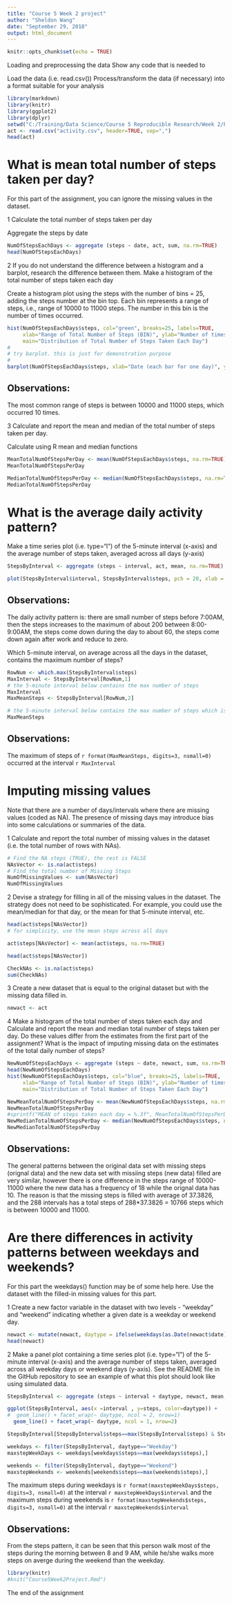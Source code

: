 ```yaml
---
title: "Course 5 Week 2 project"
author: "Sheldon Wang"
date: "September 29, 2018"
output: html_document
---
```


```r
knitr::opts_chunk$set(echo = TRUE)
```



 

Loading and preprocessing the data
Show any code that is needed to

Load the data (i.e. read.csv())
Process/transform the data (if necessary) into a format suitable for your analysis

``` r
library(markdown)
library(knitr)
library(ggplot2)
library(dplyr)
setwd("C:/Training/Data Science/Course 5 Reproducible Research/Week 2/Project")
act <- read.csv("activity.csv", header=TRUE, sep=",")
head(act)

```
What is mean total number of steps taken per day?
=================================================

For this part of the assignment, you can ignore the missing values in the dataset.

1 Calculate the total number of steps taken per day

Aggregate the steps by date

``` r
NumOfStepsEachDays <- aggregate (steps ~ date, act, sum, na.rm=TRUE)
head(NumOfStepsEachDays)
```

2 If you do not understand the difference between a histogram and a barplot, research the difference between them. Make a histogram of the total number of steps taken each day

Create a histogram plot using the steps with the number of bins = 25, adding the steps number at the bin top. Each bin represents a range of steps, i.e., range of 10000 to 11000 steps. The number in this bin is the number of times occurred.

``` r

hist(NumOfStepsEachDays$steps, col="green", breaks=25, labels=TRUE,
     xlab="Range of Total Number of Steps (BIN)", ylab="Number of times the Range of Steps Occurred)", ylim=c(0, 20), 
     main="Distribution of Total Number of Steps Taken Each Day")
#
# try barplot. this is just for demonstration purpose
#
barplot(NumOfStepsEachDays$steps, xlab="Date (each bar for one day)", ylab="Steps Taken Each Day", col = "Blue")
```


Observations:
-------------
The most common range of steps is between 10000 and 11000 steps, which occurred 10 times.


3 Calculate and report the mean and median of the total number of steps taken per day. 

Calculate using R mean and median functions

``` r

MeanTotalNumOfStepsPerDay <- mean(NumOfStepsEachDays$steps, na.rm=TRUE)
MeanTotalNumOfStepsPerDay

MedianTotalNumOfStepsPerDay <- median(NumOfStepsEachDays$steps, na.rm=TRUE)
MedianTotalNumOfStepsPerDay


```

What is the average daily activity pattern?
===========================================

Make a time series plot (i.e. type="l") of the 5-minute interval (x-axis) and the average number of steps taken, averaged across all days (y-axis)



``` r
StepsByInterval <- aggregate (steps ~ interval, act, mean, na.rm=TRUE)

plot(StepsByInterval$interval, StepsByInterval$steps, pch = 20, xlab = "Time Intervals (5 minutes)", ylab = "Number of steps", type="l", col="blue", main = "The average number of steps taken")

```


Observations:
-------------
The daily activity pattern is: there are small number of steps before 7:00AM, then the steps increases to the maximum of about 200 between 8:00-9:00AM, the steps come down during the day to about 60, the steps come down again after work and reduce to zero.

Which 5-minute interval, on average across all the days in the dataset, contains the maximum number of steps?

``` r
RowNum <- which.max(StepsByInterval$steps)
MaxInterval <- StepsByInterval[RowNum,1]
# the 5-minute interval below contains the max number of steps
MaxInterval
MaxMeanSteps <- StepsByInterval[RowNum,2]

# the 5-minute interval below contains the max number of steps which is
MaxMeanSteps
```

Observations:
------------
The maximum of steps of `r format(MaxMeanSteps, digits=3, nsmall=0)` occurred at the interval `r MaxInterval`


Imputing missing values
=======================

Note that there are a number of days/intervals where there are missing values (coded as NA). The presence of missing days may introduce bias into some calculations or summaries of the data.

1 Calculate and report the total number of missing values in the dataset (i.e. the total number of rows with NAs). 

``` r
# Find the NA steps (TRUE), the rest is FALSE
NAsVector <- is.na(act$steps)
# Find the total number of Missing Steps 
NumOfMissingValues <- sum(NAsVector)
NumOfMissingValues
```


2 Devise a strategy for filling in all of the missing values in the dataset. The strategy does not need to be sophisticated. For example, you could use the mean/median for that day, or the mean for that 5-minute interval, etc.

``` r
head(act$steps[NAsVector])
# for simplicity, use the mean steps across all days

act$steps[NAsVector] <- mean(act$steps, na.rm=TRUE)

head(act$steps[NAsVector])

CheckNAs <- is.na(act$steps)
sum(CheckNAs)
```

3 Create a new dataset that is equal to the original dataset but with the missing data filled in.
``` r
newact <- act

```

4 Make a histogram of the total number of steps taken each day and Calculate and report the mean and median total number of steps taken per day. Do these values differ from the estimates from the first part of the assignment? What is the impact of imputing missing data on the estimates of the total daily number of steps?
``` r
NewNumOfStepsEachDays <- aggregate (steps ~ date, newact, sum, na.rm=TRUE)
head(NewNumOfStepsEachDays)
hist(NewNumOfStepsEachDays$steps, col="blue", breaks=25, labels=TRUE,
     xlab="Range of Total Number of Steps (BIN)", ylab="Number of times the Range of Steps Occurred)", ylim=c(0, 20), 
     main="Distribution of Total Number of Steps Taken Each Day")

NewMeanTotalNumOfStepsPerDay <- mean(NewNumOfStepsEachDays$steps, na.rm=TRUE)
NewMeanTotalNumOfStepsPerDay
#sprintf("MEAN of steps taken each day = %.3f", MeanTotalNumOfStepsPerDay)
NewMedianTotalNumOfStepsPerDay <- median(NewNumOfStepsEachDays$steps, na.rm=TRUE)
NewMedianTotalNumOfStepsPerDay

``` 
Observations:
------------
The general patterns between the original data set with missing steps (orignal data) and the new data set with missiing steps (new data) filled are very similar, however there is one difference in the steps range of 10000-11000 where the new data has a frequency of 18 while the orignal data has 10. The reason is that the missing steps is filled with average of 37.3826, and the 288 intervals has a total steps of 288*37.3826 = 10766 steps which is between 10000 and 11000.


Are there differences in activity patterns between weekdays and weekends?
=========================================================================

For this part the weekdays() function may be of some help here. Use the dataset with the filled-in missing values for this part.

1 Create a new factor variable in the dataset with two levels - "weekday" and "weekend" indicating whether a given date is a weekday or weekend day.
``` r

newact <- mutate(newact, daytype = ifelse(weekdays(as.Date(newact$date))=="Saturday" | weekdays(as.Date(newact$date))=="Sunday", "Weekend", "Weekday"))
head(newact)

```
2 Make a panel plot containing a time series plot (i.e. type="l") of the 5-minute interval (x-axis) and the average number of steps taken, averaged across all weekday days or weekend days (y-axis). See the README file in the GitHub repository to see an example of what this plot should look like using simulated data.

``` r
StepsByInterval <- aggregate (steps ~ interval + daytype, newact, mean, na.rm=TRUE)

ggplot(StepsByInterval, aes(x =interval , y=steps, color=daytype)) +
#  geom_line() + facet_wrap(~ daytype, ncol = 2, nrow=1)
  geom_line() + facet_wrap(~ daytype, ncol = 1, nrow=2)

StepsByInterval[StepsByInterval$steps==max(StepsByInterval$steps) & StepsByInterval$daytype == 'Weekday',]

weekdays <- filter(StepsByInterval, daytype=="Weekday")
maxstepWeekDays <- weekdays[weekdays$steps==max(weekdays$steps),]

weekends <- filter(StepsByInterval, daytype=="Weekend")
maxstepWeekends <- weekends[weekends$steps==max(weekends$steps),]

```
The maximum steps during weekdays is `r format(maxstepWeekDays$steps, digits=3, nsmall=0)` at the interval `r maxstepWeekDays$interval` and the maximum steps during weekends is `r format(maxstepWeekends$steps, digits=3, nsmall=0)` at the interval `r maxstepWeekends$interval`


Observations:
-------------
From the steps pattern, it can be seen that this person walk most of the steps during the morning between 8 and 9 AM, while he/she walks more steps on averge during the weekend than the weekday.

``` r
library(knitr)
#knit("Course5Week2Project.Rmd")
```

The end of the assignment



